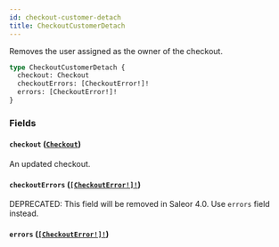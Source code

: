 ```yaml
---
id: checkout-customer-detach
title: CheckoutCustomerDetach
---
```


Removes the user assigned as the owner of the checkout.

```graphql
type CheckoutCustomerDetach {
  checkout: Checkout
  checkoutErrors: [CheckoutError!]!
  errors: [CheckoutError!]!
}
```

### Fields

#### `checkout` ([`Checkout`](../../../developer/api-reference/objects/checkout))

An updated checkout.

#### `checkoutErrors` ([`[CheckoutError!]!`](../../../developer/api-reference/objects/checkout-error))

<span class="badge badge--warning">DEPRECATED: This field will be removed in Saleor 4.0. Use `errors` field instead.</span>

#### `errors` ([`[CheckoutError!]!`](../../../developer/api-reference/objects/checkout-error))

